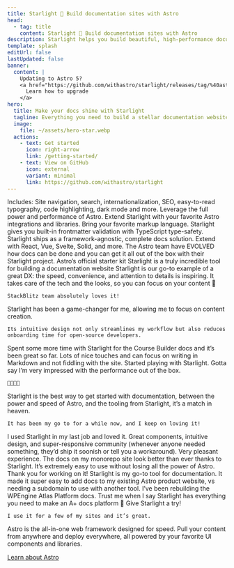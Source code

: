```yaml
---
title: Starlight 🌟 Build documentation sites with Astro
head:
  - tag: title
    content: Starlight 🌟 Build documentation sites with Astro
description: Starlight helps you build beautiful, high-performance documentation websites with Astro.
template: splash
editUrl: false
lastUpdated: false
banner:
  content: |
    Updating to Astro 5?
    <a href="https://github.com/withastro/starlight/releases/tag/%40astrojs/starlight%400.30.0">
      Learn how to upgrade
    </a>
hero:
  title: Make your docs shine with Starlight
  tagline: Everything you need to build a stellar documentation website. Fast, accessible, and easy-to-use.
  image:
    file: ~/assets/hero-star.webp
  actions:
    - text: Get started
      icon: right-arrow
      link: /getting-started/
    - text: View on GitHub
      icon: external
      variant: minimal
      link: https://github.com/withastro/starlight
---
```



<CardGrid>
	<Card title="Documentation that delights" icon="open-book">
		Includes: Site navigation, search, internationalization, SEO, easy-to-read
		typography, code highlighting, dark mode and more.
	</Card>
	<Card title="Powered by Astro" icon="rocket">
		Leverage the full power and performance of Astro. Extend Starlight with your
		favorite Astro integrations and libraries.
	</Card>
	<Card title="Markdown, Markdoc, and MDX" icon="document">
		Bring your favorite markup language. Starlight gives you built-in
		frontmatter validation with TypeScript type-safety.
	</Card>
	<Card title="Bring your own UI components" icon="puzzle">
		Starlight ships as a framework-agnostic, complete docs solution. Extend with
		React, Vue, Svelte, Solid, and more.
	</Card>
</CardGrid>

<TestimonialGrid title="What people are saying">
  <Testimonial
    name="Rachel"
    handle="rachelnabors"
    cite="https://twitter.com/astrodotbuild/status/1724934718745915558"
  >
    The Astro team have EVOLVED how docs can be done and you can get it all out of the box with their Starlight project.
  </Testimonial>
  <Testimonial
    name="Flavio"
    handle="flaviocopes"
    cite="https://twitter.com/flaviocopes/status/1738237658717905108"
  >
    Astro’s official starter kit Starlight is a truly incredible tool for building a documentation website
  </Testimonial>
  <Testimonial
    name="Tomek"
    handle="sulco"
    cite="https://twitter.com/sulco/status/1735610348730802342"
  >
    Starlight is our go-to example of a great DX: the speed, convenience, and
    attention to details is inspiring. It takes care of the tech and the looks,
    so you can focus on your content 👏

    StackBlitz team absolutely loves it!

  </Testimonial>
  <Testimonial
    name="Roberto"
    handle="RmeetsH"
    cite="https://twitter.com/RmeetsH/status/1735783992018760090"
  >
    Starlight has been a game-changer for me, allowing me to focus on content creation.

    Its intuitive design not only streamlines my workflow but also reduces onboarding time for open-source developers.

  </Testimonial>
  <Testimonial
    name="Joel"
    handle="jhooks"
    cite="https://twitter.com/jhooks/status/1727405160547418405"
  >
    Spent some more time with Starlight for the Course Builder docs and it’s been great so far. Lots of nice touches and can focus on writing in Markdown and not fiddling with the site.
  </Testimonial>
  <Testimonial
    name="Rick"
    handle="rick_viscomi"
    cite="https://twitter.com/rick_viscomi/status/1665867447910510593"
  >
    Started playing with Starlight. Gotta say I’m very impressed with the performance out of the box.

    💯💯💯💯

  </Testimonial>
  <Testimonial
    name="Nicolas"
    handle="beaussan"
    cite="https://twitter.com/beaussan/status/1735625189583466893"
  >
    Starlight is the best way to get started with documentation, between the
    power and speed of Astro, and the tooling from Starlight, it’s a match in
    heaven.

    It has been my go to for a while now, and I keep on loving it!

  </Testimonial>
  <Testimonial
    name="Sylwia"
    handle="SylwiaVargas"
    cite="https://x.com/SylwiaVargas/status/1726556825741578286"
  >
    I used Starlight in my last job and loved it. Great components, intuitive
    design, and super-responsive community (whenever anyone needed something,
    they’d ship it soonish or tell you a workaround). Very pleasant experience.
  </Testimonial>
  <Testimonial
    name="Lou Cyx"
    handle="loucyx"
    cite="https://elk.zone/m.webtoo.ls/@loucyx@mastodon.social/111587380021362284"
  >
    The docs on my monorepo site look better than ever thanks to Starlight. It’s extremely easy to use without losing all the power of Astro. Thank you for working on it!
  </Testimonial>
  <Testimonial
    name="BowTiedWebReaper"
    handle="BowTiedWebReapr"
    cite="https://twitter.com/BowTiedWebReapr/status/1735633399501697517"
  >
    Starlight is my go-to tool for documentation. It made it super easy to add docs to my existing Astro product website, vs needing a subdomain to use with another tool.
  </Testimonial>
  <Testimonial
    name="Jeff"
    handle="J_Everhart383"
    cite="https://twitter.com/J_Everhart383/status/1691900590048292908"
  >
    I’ve been rebuilding the WPEngine Atlas Platform docs. Trust me when I say Starlight has everything you need to make an A+ docs platform&nbsp;🙌
  </Testimonial>
  <Testimonial
    name="Chloe"
    handle="solelychloe"
    cite="https://twitter.com/solelychloe/status/1695115277602628082"
  >
    Give Starlight a try!

    I use it for a few of my sites and it’s great.

  </Testimonial>
</TestimonialGrid>

<AboutAstro title="Brought to you by">
Astro is the all-in-one web framework designed for speed.
Pull your content from anywhere and deploy everywhere, all powered by your favorite UI components and libraries.

[Learn about Astro](https://astro.build/)

</AboutAstro>
